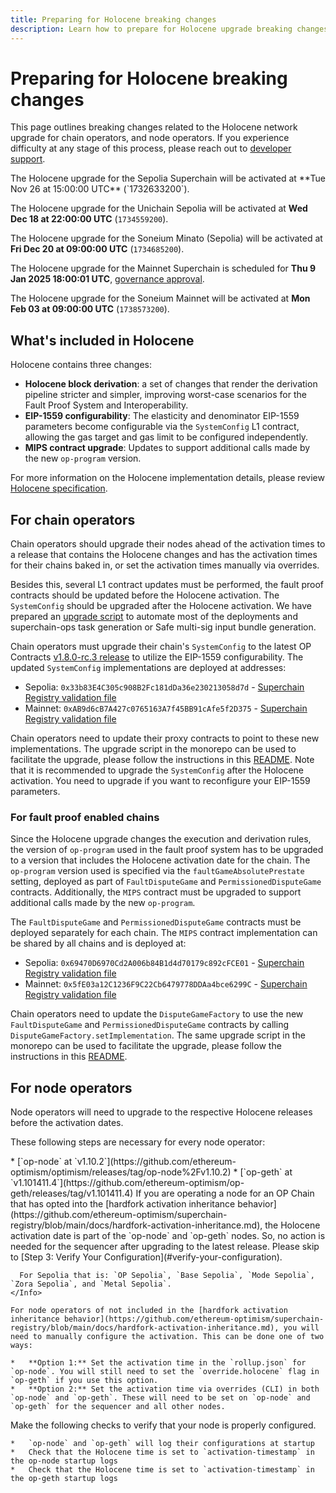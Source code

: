 ```yaml
---
title: Preparing for Holocene breaking changes
description: Learn how to prepare for Holocene upgrade breaking changes.
---
```







# Preparing for Holocene breaking changes

This page outlines breaking changes related to the Holocene network upgrade for chain operators, and node operators.
If you experience difficulty at any stage of this process, please reach out to [developer support](https://github.com/ethereum-optimism/developers/discussions).

<Info>
  The Holocene upgrade for the Sepolia Superchain will be activated at **Tue Nov 26 at 15:00:00 UTC** (`1732633200`).
  
  The Holocene upgrade for the Unichain Sepolia will be activated at **Wed Dec 18 at 22:00:00 UTC** (`1734559200`).

  The Holocene upgrade for the Soneium Minato (Sepolia) will be activated at **Fri Dec 20 at 09:00:00 UTC** (`1734685200`).

  The Holocene upgrade for the Mainnet Superchain is scheduled for **Thu 9 Jan 2025 18:00:01 UTC**, [governance approval](https://vote.optimism.io/proposals/20127877429053636874064552098716749508236019236440427814457915785398876262515).

  The Holocene upgrade for the Soneium Mainnet will be activated at **Mon Feb 03 at 09:00:00 UTC** (`1738573200`).
</Info>

## What's included in Holocene

Holocene contains three changes:

*   **Holocene block derivation**: a set of changes that render the derivation pipeline stricter and simpler, improving worst-case scenarios for the Fault Proof System and Interoperability.
*   **EIP-1559 configurability**: The elasticity and denominator EIP-1559 parameters become configurable via the `SystemConfig` L1 contract, allowing the gas target and gas limit to be configured independently.
*   **MIPS contract upgrade**: Updates to support additional calls made by the new `op-program` version.

For more information on the Holocene implementation details, please review [Holocene specification](https://specs.optimism.io/protocol/holocene/overview.html?utm_source=op-docs&utm_medium=docs).

## For chain operators

Chain operators should upgrade their nodes ahead of the activation times to a release that contains the Holocene changes and has the activation times for their chains baked in, or set the activation times manually via overrides.

Besides this, several L1 contract updates must be performed, the fault proof contracts should be updated before the Holocene activation. The `SystemConfig` should be upgraded after the Holocene activation. We have prepared an [upgrade script](https://github.com/ethereum-optimism/optimism/tree/op-contracts/v1.8.0-rc.4/packages/contracts-bedrock/scripts/upgrades/holocene) to automate most of the deployments and superchain-ops task generation or Safe multi-sig input bundle generation.

Chain operators must upgrade their chain's `SystemConfig` to the latest OP Contracts [v1.8.0-rc.3 release](https://github.com/ethereum-optimism/optimism/releases/tag/op-contracts%2Fv1.8.0-rc.3) to utilize the EIP-1559 configurability. The updated `SystemConfig` implementations are deployed at addresses:

*   Sepolia: `0x33b83E4C305c908B2Fc181dDa36e230213058d7d` - [Superchain Registry validation file](https://github.com/ethereum-optimism/superchain-registry/blob/ca80c8f88003d599428b79fefc741ceca049da6f/validation/standard/standard-versions-sepolia.toml#L9)
*   Mainnet: `0xAB9d6cB7A427c0765163A7f45BB91cAfe5f2D375` - [Superchain Registry validation file](https://github.com/ethereum-optimism/superchain-registry/blob/ca80c8f88003d599428b79fefc741ceca049da6f/validation/standard/standard-versions-mainnet.toml#L9)

Chain operators need to update their proxy contracts to point to these new implementations. The upgrade script in the monorepo can be used to facilitate the upgrade, please follow the instructions in this [README](https://github.com/ethereum-optimism/optimism/tree/op-contracts/v1.8.0-rc.4/packages/contracts-bedrock/scripts/upgrades/holocene/README.md). Note that it is recommended to upgrade the `SystemConfig` after the Holocene activation. You need to upgrade if you want to reconfigure your EIP-1559 parameters.

### For fault proof enabled chains

Since the Holocene upgrade changes the execution and derivation rules, the version of `op-program` used in the fault proof system has to be upgraded to a version that includes the Holocene activation date for the chain. The `op-program` version used is specified via the `faultGameAbsolutePrestate` setting, deployed as part of `FaultDisputeGame` and `PermissionedDisputeGame` contracts. Additionally, the `MIPS` contract must be upgraded to support additional calls made by the new `op-program`.

The `FaultDisputeGame` and `PermissionedDisputeGame` contracts must be deployed separately for each chain. The `MIPS` contract implementation can be shared by all chains and is deployed at:

*   Sepolia: `0x69470D6970Cd2A006b84B1d4d70179c892cFCE01` - [Superchain Registry validation file](https://github.com/ethereum-optimism/superchain-registry/blob/ca80c8f88003d599428b79fefc741ceca049da6f/validation/standard/standard-versions-mainnet.toml#L12)
*   Mainnet: `0x5fE03a12C1236F9C22Cb6479778DDAa4bce6299C` - [Superchain Registry validation file](https://github.com/ethereum-optimism/superchain-registry/blob/ca80c8f88003d599428b79fefc741ceca049da6f/validation/standard/standard-versions-mainnet.toml#L12)

Chain operators need to update the `DisputeGameFactory` to use the new `FaultDisputeGame` and `PermissionedDisputeGame` contracts by calling `DisputeGameFactory.setImplementation`. The same upgrade script in the monorepo can be used to facilitate the upgrade, please follow the instructions in this [README](https://github.com/ethereum-optimism/optimism/tree/op-contracts/v1.8.0-rc.4/packages/contracts-bedrock/scripts/upgrades/holocene/README.md).

## For node operators

Node operators will need to upgrade to the respective Holocene releases before the activation dates.

These following steps are necessary for every node operator:

<Steps>
  <Step title="Update to the latest release">
  *   [`op-node` at `v1.10.2`](https://github.com/ethereum-optimism/optimism/releases/tag/op-node%2Fv1.10.2)
    *   [`op-geth` at `v1.101411.4`](https://github.com/ethereum-optimism/op-geth/releases/tag/v1.101411.4)
  </Step>

  <Step title="Configure the Holocene activation date">
  <Info>
      If you are operating a node for an OP Chain that has opted into the [hardfork activation inheritance behavior](https://github.com/ethereum-optimism/superchain-registry/blob/main/docs/hardfork-activation-inheritance.md), the Holocene activation date is part of the `op-node` and `op-geth` nodes. So, no action is needed for the sequencer after upgrading to the latest release. Please skip to [Step 3: Verify Your Configuration](#verify-your-configuration).
  
      For Sepolia that is: `OP Sepolia`, `Base Sepolia`, `Mode Sepolia`, `Zora Sepolia`, and `Metal Sepolia`.
    </Info>
  
    For node operators of not included in the [hardfork activation inheritance behavior](https://github.com/ethereum-optimism/superchain-registry/blob/main/docs/hardfork-activation-inheritance.md), you will need to manually configure the activation. This can be done one of two ways:
  
    *   **Option 1:** Set the activation time in the `rollup.json` for `op-node`. You will still need to set the `override.holocene` flag in `op-geth` if you use this option.
    *   **Option 2:** Set the activation time via overrides (CLI) in both `op-node` and `op-geth`. These will need to be set on `op-node` and `op-geth` for the sequencer and all other nodes.
  </Step>

  <Step title="Verify Your Configuration">
  Make the following checks to verify that your node is properly configured.
  
    *   `op-node` and `op-geth` will log their configurations at startup
    *   Check that the Holocene time is set to `activation-timestamp` in the op-node startup logs
    *   Check that the Holocene time is set to `activation-timestamp` in the op-geth startup logs
  </Step>
</Steps>
